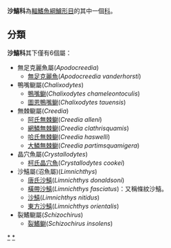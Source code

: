 {{Automatic taxobox
| taxon = Creediidae
| authority = 
| subdivision_ranks = [[屬|屬]]
| subdivision = 見內文
}}
'''沙鱚科'''為[[輻鰭魚綱|輻鰭魚綱]][[鱸形目|鱸形目]]的其中一個[[科|科]]。

==分類==
'''沙鱚科'''其下僅有6個屬：
*無足克麗魚屬(''Apodocreedia'')
**[[無足克麗魚|無足克麗魚]](''Apodocreedia vanderhorsti'')
*鴨嘴鳚屬(''Chalixodytes'')
**[[鴨嘴鳚|鴨嘴鳚]](''Chalixodytes chameleontoculis'')
**[[圖恩鴨嘴鳚|圖恩鴨嘴鳚]](''Chalixodytes tauensis'')
*無棘鳚屬(''Creedia'')
**[[阿氏無棘鳚|阿氏無棘鳚]](''Creedia alleni'')
**[[網鱗無棘鳚|網鱗無棘鳚]](''Creedia clathrisquamis'')
**[[哈氏無棘鳚|哈氏無棘鳚]](''Creedia haswelli'')
**[[大鱗無棘鳚|大鱗無棘鳚]](''Creedia partimsquamigera'')
*晶穴魚屬(''Crystallodytes'')
**[[柯氏晶穴魚|柯氏晶穴魚]](''Crystallodytes cookei'')
*沙鱚屬(沼魚屬)(''Limnichthys'')
**[[唐氏沙鱚|唐氏沙鱚]](''Limnichthys donaldsoni'')
**[[橫帶沙鱚|橫帶沙鱚]](''Limnichthys fasciatus'')：又稱條紋沙鱚。
**[[沙鱚|沙鱚]](''Limnichthys nitidus'')
**[[東方沙鱚|東方沙鱚]](''Limnichthys orientalis'')
*裂鰭鳚屬(''Schizochirus'')
**[[裂鰭鳚|裂鰭鳚]](''Schizochirus insolens'')
{{Taxonbar}}
[[Category:沙鱚科|*]]
[[Category:鱸形目|*]]